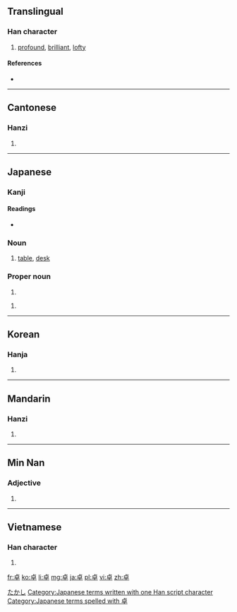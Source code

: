 ==Translingual==

===Han character===
{{Han char|rn=24|rad=十|as=06|sn=8|four=2140<sub>6</sub>|canj=卜日十 (YAJ)|ids=⿱[[卜|⺊]][[早]]}}

# [[profound]], [[brilliant]], [[lofty]]

====References====
* {{Han ref|kx=0156.290|dkj=02741|dj=0356.200|hdz=10061.060|uh=5353|ud=21331|bh=A8F4|bd=43252}}

----

==Cantonese==

===Hanzi===
{{yue-hanzi|jyut=|y=cheuk3}}

# {{defn|lang=yue|sort=十06}}

----

==Japanese==

===Kanji===
{{ja-kanji|grade=c|rs=十06}}

====Readings====
* {{ja-readings|on=[[たく]] (taku)|kun=[[すぐれる]] (sugureru)}}

===Noun===
{{ja-noun|k|hira=たく|rom=taku}}

# [[table]], [[desk]]

===Proper noun===
{{ja-pos|k|proper|hira=たかし|rom=Takashi}}

# {{given name|male|lang=ja}}

{{ja-pos|k|proper|hira=すぐる|rom=Suguru}}

# {{given name|male|lang=ja}}

[[Category:Japanese male given names|たかし]]
[[Category:Japanese terms written with one Han script character]]
[[Category:Japanese terms spelled with 卓]]
----

==Korean==

===Hanja===
{{ko-hanja|hangeul=탁|rv=tak|mr=t'ak}}

# {{defn|lang=ko|sort=十06}}

----

==Mandarin==

===Hanzi===
{{cmn-hanzi|pin=[[chán]] ([[chan2]]), [[shàn]] ([[shan4]]), [[zhuō]] ([[zhuo1]])|wg=ch'an<sup>2</sup>, shan<sup>4</sup>, cho<sup>1</sup>}}

# {{defn|lang=cmn|sort=十06}}

----

==Min Nan==

===Adjective===
{{nan-adj|ts|poj=toh|pojt=toh|rs=十06}}

# {{defn|lang=nan}}

----

==Vietnamese==

===Han character===
{{vi-hantu|[[trác]], [[chác]], [[giạt]]|rs=十06}}

# {{defn|lang=vi|sort=十06}}

[[fr:卓]]
[[ko:卓]]
[[li:卓]]
[[mg:卓]]
[[ja:卓]]
[[pl:卓]]
[[vi:卓]]
[[zh:卓]]